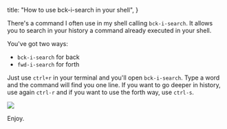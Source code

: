   title: "How to use bck-i-search in your shell",
}

There's a command I often use in my shell calling `bck-i-search`. It allows you to search in your history a command already executed in your shell.

You've got two ways:

- `bck-i-search` for back
- `fwd-i-search` for forth

Just use `ctrl+r` in your terminal and you'll open `bck-i-search`. Type a word and the command will find you one line. If you want to go deeper in history, use again `ctrl-r` and if you want to use the forth way, use `ctrl-s`.

[![](/images/how-to-bck-i-search/example.png)](/images/how-to-bck-i-search/example.png)

Enjoy.
